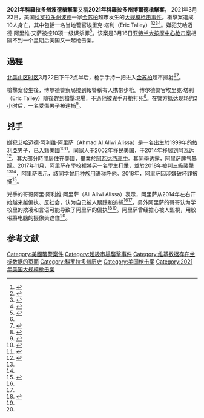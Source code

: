 {{UTC-6}}
{{Infobox civilian attack
| title            = 2021年科羅拉多州波德槍擊案
| map              = {{mapframe | frame = yes | plain = yes 
 | frame-align = center | frame-width = 250 | frame-height = 275 | frame-coordinates={{coord|40|N|105.26|W}} | zoom = 12
 | coord = {{coord|39|59|01|N|105|15|05|W}} | type = point | marker-color = #000058 | title = King Soopers
}}
| location         = 美國[[科羅拉多州|科羅拉多州]][[波德_(科羅拉多州)|波德]]
| coordinates      = {{Coord|39|59|01|N|105|15|05|W|display=inline,title}}
| target           = [[金苏柏|金苏柏]]超市內的人群
| date             = {{start date|2021|03|22}}
| time             = 2:30{{nbsp}}p.m.
| timezone         = [[北美山区时区|MDT]]
| partof           = [[美国的大规模枪击事件|美国的大规模枪击事件]]
| fatalities       = 10<ref name=CNN.Killed>{{Cite web|url=https://www.cnn.com/us/live-news/colorado-king-soopers-shooting/h_afe55905fd18ff3746081c7f47985331|title=10 people were killed in Boulder shooting, says police chief|last=Ryan|first=Josiah|publisher=CNN|date=2021-03-22|access-date=2021-03-23|archive-date=2021-05-23|archive-url=https://web.archive.org/web/20210523173620/https://www.cnn.com/us/live-news/colorado-king-soopers-shooting/h_afe55905fd18ff3746081c7f47985331|dead-url=no}}</ref>
| injuries         = 1 <ref name=BPD.Only>{{Cite tweet |author=Boulder Police Department |user=boulderpolice |number=1374163387786141698 |title=Police: Only known injury was to person of interest. There were fatalities, however. |date=2021-03-22 |accessdate=2021-03-22}}</ref>
| accused          = 艾哈迈德·阿里维·艾萨（Ahmad Al Aliwi Al-Issa）
| weapon           = {{link-en|AR-15突击步枪|AR-15 style rifle}}
}}'''2021年科羅拉多州波德槍擊案'''又稱'''2021年科羅拉多州博爾德槍擊案'''， 2021年3月22日，美国[[科罗拉多州|科罗拉多州]][[波德_(科羅拉多州)|波德]]一家[[金苏柏|金苏柏]]超市发生的[[大规模枪击事件|大规模枪击事件]]。槍擊案造成10人身亡，其中包括一名当地警官埃里克·塔利（Eric Talley）<ref name=":0">{{Cite web|title=10 people killed after gunman opens fire at Boulder, Colorado, grocery store|url=https://www.cnn.com/2021/03/22/us/boulder-colorado-shooting/index.html|accessdate=2021-03-22|author=Almasy|date=2021-03-22|first=Steve|work=CNN|archive-date=2021-05-23|archive-url=https://web.archive.org/web/20210523173622/https://www.cnn.com/2021/03/22/us/boulder-colorado-shooting/index.html|dead-url=no}}</ref><ref name="nyt">{{Cite news|date=2021-03-22|title=Live Updates: 10 Killed in Colorado Grocery Store Shooting|language=en-US|work=The New York Times|url=https://www.nytimes.com/2021/03/22/us/boulder-shooting.html|accessdate=2021-03-22|issn=0362-4331|archive-date=2021-03-22|archive-url=https://web.archive.org/web/20210322233749/https://www.nytimes.com/2021/03/22/us/boulder-shooting.html|dead-url=no}}</ref><ref>{{Cite web|title=Boulder shooting: 10 deaths, including police officer, suspect in custody|url=https://abcnews.go.com/US/active-shooter-reported-grocery-store-colorado-boulder-police/story?id=76614488|accessdate=2021-03-22|author=Shapiro|date=2021-03-22|first=Emily|work=ABC News|language=en|archive-date=2021-06-07|archive-url=https://web.archive.org/web/20210607060557/https://abcnews.go.com/US/active-shooter-reported-grocery-store-colorado-boulder-police/story?id=76614488|dead-url=no}}</ref><ref>{{Cite web|title=Boulder shooting: Gunman kills 10, including police officer, at King Soopers|url=https://www.denverpost.com/2021/03/22/police-active-shooter-shooting-king-soopers-boulder/|accessdate=2021-03-22|author=Rubino|date=2021-03-22|first=Joe|work=The Denver Post|language=en-US|deadurl=no|accessdaymonth=registration|archive-date=2021-05-23|archive-url=https://web.archive.org/web/20210523180109/https://www.denverpost.com/2021/03/22/police-active-shooter-shooting-king-soopers-boulder/}}</ref>。嫌犯艾哈迈德·阿里维·艾萨被控10项一级谋杀罪<ref>{{Cite web|url=https://www.nbcnews.com/news/us-news/man-charged-10-counts-first-degree-murder-after-shooting-colorado-n1261808|title=Man charged with 10 counts of first-degree murder in Colorado grocery store shooting|website=NBC News|last=Li|first=David K.|date=2021-03-23|access-date=2021-03-23|archive-date=2021-05-23|archive-url=https://web.archive.org/web/20210523173728/https://www.nbcnews.com/news/us-news/man-charged-10-counts-first-degree-murder-after-shooting-colorado-n1261808|dead-url=no}}</ref>。该案是3月16日[[2021年亚特兰大按摩中心枪击案|亚特兰大按摩中心枪击案]]相隔不到一个星期后美国又一起枪击案。

== 過程 ==
[[北美山区时区|北美山区时区]]3月22日下午2点半后，枪手手持一把{{link-en|AR-15突击步枪|AR-15 style rifle}}进入[[金苏柏|金苏柏]]超市掃射<ref name=":0" /><ref>{{Cite web|title=At least 10 dead after shooting inside a King Soopers in Boulder|url=https://nypost.com/2021/03/22/police-at-scene-of-active-shooter-at-colorado-supermarket/|accessdate=2021-03-22|author=Fitz-Gibbon|date=2021-03-22|first=Jorge|work=New York Post|language=en-US|archive-date=2021-05-23|archive-url=https://web.archive.org/web/20210523173719/https://nypost.com/2021/03/22/police-at-scene-of-active-shooter-at-colorado-supermarket/|dead-url=no}}</ref>。

槍擊案發生後，博尔德警察局接到報警稱有人携带步枪。博尔德警官埃里克·塔利（Eric Talley）隨後趕到槍擊現場，不過他被兇手开枪打死<ref>{{Cite web|title=Slain Boulder police officer Eric Talley was first to respond at the scene, says police chief|url=https://www.cnn.com/us/live-news/colorado-king-soopers-shooting/h_183ea3c64ed7ad8df3ff947faa66275a|accessdate=2021-03-22|author=Ryan|date=2021-03-22|first=Josiah|archive-date=2021-05-23|archive-url=https://web.archive.org/web/20210523173735/https://www.cnn.com/us/live-news/colorado-king-soopers-shooting/h_183ea3c64ed7ad8df3ff947faa66275a|dead-url=no}}</ref>。在警方抵达现场约2小时后，一名受傷男子被逮捕<ref>{{cite news|title=美国科罗拉多州一超市发生枪击案 造成10人死亡|url=http://www.chinanews.com/gj/2021/03-23/9438430.shtml|work=中国新闻网|date=2021-03-23|language=zh|accessdate=2021-03-23|archive-date=2021-05-23|archive-url=https://web.archive.org/web/20210523173724/http://www.chinanews.com/gj/2021/03-23/9438430.shtml|dead-url=no}}</ref>。

== 兇手 ==
嫌犯艾哈迈德·阿利维·阿里萨（Ahmad Al Aliwi Alissa）是一名出生於1999年的[[敘利亞|敘利亞]]男子，已入籍美國<ref>{{Cite web|title=Lawyer: Colorado shooting suspect needs mental health review|url=https://apnews.com/article/ahmad-al-aliwi-alissa-1st-court-appearance-boulder-shooting-d870b03a763d8b20fdfa04a26a1379a1|access-date=2021-06-01|author=COLLEEN SLEVIN, BERNARD CONDON, THOMAS PEIPERT, PATTY NIEBERG|date=2021-04-20|work=AP NEWS|publisher=[[美联社|美联社]]|language=en|archive-date=2021-05-17|archive-url=https://web.archive.org/web/20210517131137/https://apnews.com/article/ahmad-al-aliwi-alissa-1st-court-appearance-boulder-shooting-d870b03a763d8b20fdfa04a26a1379a1|dead-url=no}}</ref><ref name=":1">{{Cite news|title=Colorado suspect's family saw him fiddling with gun days before shooting -court documents|url=https://www.reuters.com/article/us-colorado-shooting-suspect-idUSKBN2BF2WW|newspaper=Reuters|date=2021-03-24|accessdate=2021-06-01|language=en|first=Nathan|last=Layne|publisher=[[路透社|路透社]]|archive-date=2021-04-20|archive-url=https://web.archive.org/web/20210420015716/https://www.reuters.com/article/us-colorado-shooting-suspect-idUSKBN2BF2WW|dead-url=no}}</ref>。同家人于2002年移民美国，于2014年移居到[[阿瓦达_(科罗拉多州)|阿瓦达]]<ref name=":2">{{Cite web|title=Here's what we know about the Boulder, Colorado, mass shooting suspect|url=https://www.cnn.com/2021/03/23/us/boulder-colorado-shooting-suspect/index.html|access-date=2021-06-01|last=CNN|first=Ray Sanchez, Paul Murphy, Blake Ellis and Amir Vera|work=CNN|language=en|archive-date=2021-06-06|archive-url=https://web.archive.org/web/20210606150601/https://www.cnn.com/2021/03/23/us/boulder-colorado-shooting-suspect/index.html|dead-url=no}}</ref>，其大部分時間居住在美國，畢業於[[阿瓦达西高中|阿瓦达西高中]]。其同學透露，阿里萨脾气暴躁。2017年11月，阿里萨在學校裡將另一名學生打暈，並於2018年被判[[三級襲擊|三級襲擊]]<ref name=":1" /><ref name="紐約時報" />，阿里萨表示，該同学曾用[[种族用语|种族用语]]称呼他。2018年，阿里萨因涉嫌破坏罪被捕<ref name="紐約時報">{{cite news|title=科罗拉多枪击案幸存者：“听着他杀死所有你认识的人”|url=https://cn.nytimes.com/usa/20210324/boulder-shooting/|author=JACK HEALY, NICHOLAS BOGEL-BURROUGHS|work=[[纽约时报|纽约时报]]|date=2021-03-24|language=zh|accessdate=2021-03-24|archive-date=2021-06-04|archive-url=https://web.archive.org/web/20210604132445/https://cn.nytimes.com/usa/20210324/boulder-shooting/|dead-url=no}}</ref>。

兇手的哥哥阿里·阿利维·阿里萨（Ali Aliwi Alissa）表示，阿里萨从2014年左右开始越来越偏执、反社会，认为自己被人跟踪和追捕<ref name=":1" /><ref name="紐約時報" />，另外阿里萨的哥哥认为学校里的欺凌和言语可能导致了阿里萨的偏执<ref>{{Cite web|title=Suspected Boulder shooter was bullied, anti-social and paranoid, brother says|url=https://www.independent.co.uk/news/world/americas/boulder-shooter-name-colorado-gunman-b1821207.html|access-date=2021-06-01|date=2021-03-23|work=The Independent|language=en|archive-date=2021-04-21|archive-url=https://web.archive.org/web/20210421232022/https://www.independent.co.uk/news/world/americas/boulder-shooter-name-colorado-gunman-b1821207.html|dead-url=no}}</ref><ref name=":2" />。阿里萨曾经擔心被人監視，用胶带將电脑的摄像头遮住<ref name=紐約時報/>。

==参考文献==
{{reflist}}

[[Category:美國襲警案件|Category:美國襲警案件]]
[[Category:超級市場襲擊事件|Category:超級市場襲擊事件]]
[[Category:维基数据存在坐标数据的页面|Category:维基数据存在坐标数据的页面]]
[[Category:科罗拉多州历史|Category:科罗拉多州历史]]
[[Category:美国枪击案|Category:美国枪击案]]
[[Category:2021年美国大规模枪击案|Category:2021年美国大规模枪击案]]